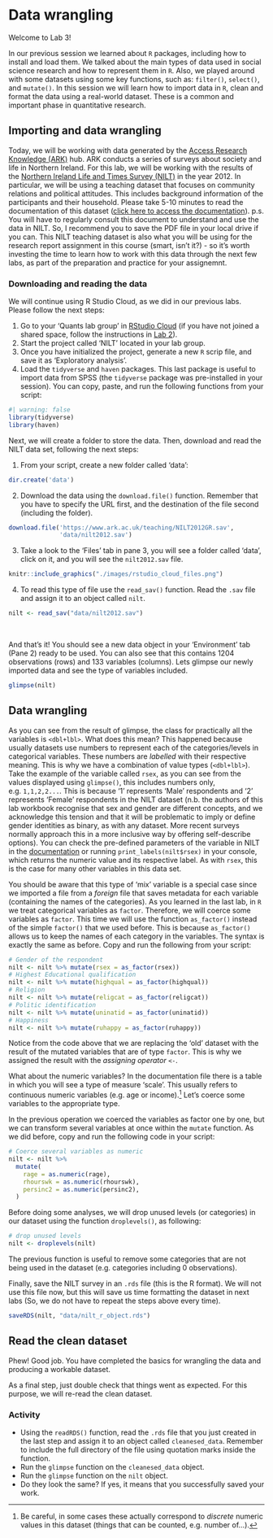 # Data wrangling

Welcome to Lab 3!

In our previous session we learned about `R` packages, including how to install and load them. We talked about the main types of data used in social science research and how to represent them in `R`. Also, we played around with some datasets using some key functions, such as: `filter()`, `select()`, and `mutate()`. In this session we will learn how to import data in `R`, clean and format the data using a real-world dataset. These is a common and important phase in quantitative research.

## Importing and data wrangling

Today, we will be working with data generated by the [Access Research Knowledge (ARK)](https://www.ark.ac.uk/ARK/) hub. ARK conducts a series of surveys about society and life in Northern Ireland. For this lab, we will be working with the results of the [Northern Ireland Life and Times Survey (NILT)](https://www.ark.ac.uk/nilt/) in the year 2012. In particular, we will be using a teaching dataset that focuses on community relations and political attitudes. This includes background information of the participants and their household. Please take 5-10 minutes to read the documentation of this dataset ([click here to access the documentation](https://www.ark.ac.uk/teaching/NILT2012TeachingResources.pdf)). p.s. You will have to regularly consult this document to understand and use the data in NILT. So, I recommend you to save the PDF file in your local drive if you can. This NILT teaching dataset is also what you will be using for the research report assignment in this course (smart, isn't it?) - so it's worth investing the time to learn how to work with this data through the next few labs, as part of the preparation and practice for your assignemnt. 

### Downloading and reading the data

We will continue using R Studio Cloud, as we did in our previous labs. Please follow the next steps:

1. Go to your 'Quants lab group' in [RStudio Cloud](https://rstudio.cloud/) (if you have not joined a shared space, follow the instructions in [Lab 2](02-Lab2.qmd#activity)).
2. Start the project called 'NILT' located in your lab group.
3. Once you have initialized the project, generate a new `R` scrip file, and save it as 'Exploratory analysis'.
3. Load the `tidyverse` and `haven` packages. This last package is useful to import data from SPSS (the `tidyverse` package was pre-installed in your session). You can copy, paste, and run the following functions from your script:

```r
#| warning: false
library(tidyverse)
library(haven)
```

Next, we will create a folder to store the data. Then, download and read the NILT data set, following the next steps:

1. From your script, create a new folder called 'data':

```r
dir.create('data')
```

2. Download the data using the `download.file()` function. Remember that you have to specify the URL first, and the destination of the file second (including the folder).

```r
download.file('https://www.ark.ac.uk/teaching/NILT2012GR.sav', 
              'data/nilt2012.sav')
```

3. Take a look to the 'Files' tab in pane 3, you will see a folder called 'data', click on it, and you will see the `nilt2012.sav` file.

```r
knitr::include_graphics("./images/rstudio_cloud_files.png")
```

4. To read this type of file use the `read_sav()` function. Read the `.sav` file and assign it to an object called `nilt`.

```r
nilt <- read_sav("data/nilt2012.sav")
```

<br>

And that's it! You should see a new data object in your 'Environment' tab (Pane 2) ready to be used. You can also see that this contains 1204 observations (rows) and 133 variables (columns). Lets glimpse our newly imported data and see the type of variables included.

```r
glimpse(nilt)
```


## Data wrangling

As you can see from the result of glimpse, the class for practically all the variables is `<dbl+lbl>`. What does this mean? This happened because usually datasets use numbers to represent each of the categories/levels in categorical variables. These numbers are _labelled_ with their respective meaning. This is why we have a combination of value types (`<dbl+lbl>`). Take the example of the variable called `rsex`, as you can see from the values displayed using `glimpse()`, this includes numbers only, e.g. `1,1,2,2...`. This is because '1' represents 'Male' respondents and '2' represents 'Female' respondents in the NILT dataset (n.b. the authors of this lab workbook recognise that sex and gender are different concepts, and we acknowledge this tension and that it will be problematic to imply or define gender identities as binary, as with any dataset. More recent surveys normally approach this in a more inclusive way by offering self-describe options). You can check the pre-defined parameters of the variable in NILT in the [documentation](https://www.ark.ac.uk/teaching/NILT2012TeachingResources.pdf) or running `print_labels(nilt$rsex)` in your console, which returns the numeric value and its respective label. As with `rsex`, this is the case for many other variables in this data set.

You should be aware that this type of 'mix' variable is a special case since we imported a file from a _foreign_ file that saves metadata for each variable (containing the names of the categories). As you learned in the last lab, in `R` we treat categorical variables as `factor`. Therefore, we will coerce some variables as `factor`. This time we will use the function `as_factor()` instead of the simple `factor()` that we used before. This is because `as_factor()` allows us to keep the names of each category in the variables. The syntax is exactly the same as before. Copy and run the following from your script:

```r
# Gender of the respondent
nilt <- nilt %>% mutate(rsex = as_factor(rsex))
# Highest Educational qualification
nilt <- nilt %>% mutate(highqual = as_factor(highqual))
# Religion
nilt <- nilt %>% mutate(religcat = as_factor(religcat))
# Politic identification
nilt <- nilt %>% mutate(uninatid = as_factor(uninatid))
# Happiness
nilt <- nilt %>% mutate(ruhappy = as_factor(ruhappy))
```

Notice from the code above that we are replacing the 'old' dataset with the result of the mutated variables that are of type `factor`. This is why we assigned the result with the _assigning operator_ `<-`. 

What about the numeric variables? In the documentation file there is a table in which you will see a type of measure 'scale'. This usually refers to continuous numeric variables (e.g. age or income).^[Be careful, in some cases these actually correspond to _discrete_ numeric values in this dataset (things that can be counted, e.g. number of...).] Let's coerce some variables to the appropriate type.

In the previous operation we coerced the variables as factor one by one, but we can transform several variables at once within the `mutate` function. As we did before, copy and run the following code in your script:

```r
# Coerce several variables as numeric
nilt <- nilt %>% 
  mutate(
    rage = as.numeric(rage),
    rhourswk = as.numeric(rhourswk),
    persinc2 = as.numeric(persinc2),
  )
```

Before doing some analyses, we will drop unused levels (or categories) in our dataset using the function `droplevels()`, as following:

```r
# drop unused levels
nilt <- droplevels(nilt)
```

The previous function is useful to remove some categories that are not being used in the dataset (e.g. categories including 0 observations).

Finally, save the NILT survey in an `.rds` file (this is the R format). We will not use this file now, but this will save us time formatting the dataset in next labs (So, we do not have to repeat the steps above every time).
```r
saveRDS(nilt, "data/nilt_r_object.rds")
```

## Read the clean dataset

Phew! Good job. You have completed the basics for wrangling the data and producing a workable dataset.

As a final step, just double check that things went as expected. For this purpose, we will re-read the clean dataset.

### Activity

* Using the `readRDS()` function, read the `.rds` file that you just created in the last step and assign it to an object called `cleanesed_data`. Remember to include the full directory of the file using quotation marks inside the function.
* Run the `glimpse` function on the `cleanesed_data` object.
* Run the `glimpse` function on the `nilt` object.
* Do they look the same? If yes, it means that you successfully saved your work.

